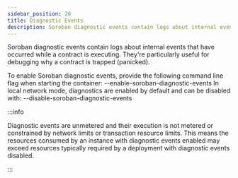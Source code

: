 ```yaml
---
sidebar_position: 20
title: Diagnostic Events
description: Soroban diagnostic events contain logs about internal events
---
```


Soroban diagnostic events contain logs about internal events that have occurred while a contract is executing. They're particularly useful for debugging why a contract is trapped (panicked).

To enable Soroban diagnostic events, provide the following command line flag when starting the container: --enable-soroban-diagnostic-events
In local network mode, diagnostics are enabled by default and can be disabled with: --disable-soroban-diagnostic-events

:::info

Diagnostic events are unmetered and their execution is not metered or constrained by network limits or transaction resource limits. This means the resources consumed by an instance with diagnostic events enabled may exceed resources typically required by a deployment with diagnostic events disabled.

:::
